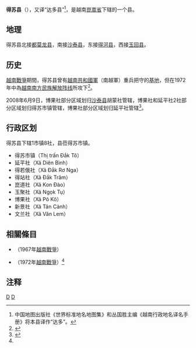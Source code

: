 {{Infobox Settlement
|name                   = 得苏县
|settlement_type        = 县
|official_name          = 
|other_name             = 
|native_name            = {{lang|vi|Huyện Đăk Tô}}
|nickname               = 
|motto                  = 
|image_skyline          = 
|imagesize              = 
|image_caption          = 
|image_flag             = 
|flag_size              = 
|image_seal             = 
|seal_size              = 
|image_shield           = 
|shield_size            = 
|image_blank_emblem     = 
|blank_emblem_size      = 
|image_map              = {{Infobox mapframe|frame-width=250|zoom=10}}
|mapsize                = 
|map_caption            = 
|image_map1             = 
|mapsize1               = 
|map_caption1           = 
|pushpin_map            = Vietnam
|pushpin_label_position = bottom
|pushpin_map_caption    = 
|pushpin_map1           = 
|pushpin_label_position1= 
|pushpin_map_caption1   = 
|subdivision_type       = 国家
|subdivision_name       = {{flag|Vietnam}}
|subdivision_type1      = [[越南行政区划|省]]
|subdivision_name1      = [[崑嵩省|崑嵩省]]
|subdivision_type2      = 行政区划
|subdivision_name2      = 1市镇8社
|subdivision_type3      = 
|subdivision_name3      = 
|seat_type              = 县莅
|seat                   = {{link-vi|得苏市镇|Đăk Tô (thị trấn)}}
|government_type        = 
|leader_title           = 
|leader_name            = 
|leader_title1          = 
|leader_name1           = 
|established_title      = 
|established_date       = 
|area_magnitude         = 
|unit_pref              = 
|area_footnotes         = 
|area_total_km2         = 509.24
|area_land_km2          = 
|area_water_km2         = 
|area_water_percent     = 
|area_urban_km2         = 
|area_metro_km2         = 
|population_as_of       = 2019年
|population_footnotes   = 
|population_note        = 
|population_total       = 40100
|population_density_km2 = auto
|population_metro             = 
|population_density_metro_km2 = 
|population_urban             = 
|population_density_urban_km2 = 
|timezone               = [[越南标准时间|越南标准时间]]
|utc_offset             = +7
|elevation_footnotes    = 
|elevation_m            = 
|coor_type              = 
|coordinates            = 
|postal_code_type       = 
|postal_code            = 
|area_code              = 
|website                = [http://huyendakto.kontum.gov.vn 得苏县电子信息门户网站]
|footnotes              = 
}}
'''得苏县'''（{{vie|v='''Huyện Đắk Tô'''}}），又译“达多县”<ref>中国地图出版社《世界标准地名地图集》和丛国胜主编《越南行政地名译名手册》将本县译作“达多”。</ref>，是越南[[崑嵩省|崑嵩省]]下辖的一个县。

==地理==
得苏县北接[[都莫龙县|都莫龙县]]，南接[[沙泰县|沙泰县]]，东接[[得河县|得河县]]，西接[[玉回县|玉回县]]。

==历史==
[[越南戰爭|越南戰爭]]期間，得苏县曾有[[越南共和國軍|越南共和國軍]]（南越軍）重兵把守的[[軍事基地|基地]]，但在1972年{{Link-vi|得蘇戰役 (1972年)|Chiến dịch Đắk Tô (1972)|得蘇戰役}}中為[[越南南方民族解放阵线|越南南方民族解放阵线]]所攻下<ref name="全民國防雜誌">{{Cite web |title=谈1972年西原北部战役得苏-新景关键一战的作战艺术 |url=http://tapchiqptd.vn/zh/研究与交流/谈1972年西原北部战役得苏新景关键一战的作战艺术/10311.html |publisher={{Link-vi|全民國防雜誌|Tạp chí Quốc phòng toàn dân (Việt Nam)}} |author=阮文量 |date=2017-06-28 |accessdate=2017-12-17 |archiveurl=https://archive.is/20171217033748/http://tapchiqptd.vn/zh/%E7%A0%94%E7%A9%B6%E4%B8%8E%E4%BA%A4%E6%B5%81/%E8%B0%881972%E5%B9%B4%E8%A5%BF%E5%8E%9F%E5%8C%97%E9%83%A8%E6%88%98%E5%BD%B9%E5%BE%97%E8%8B%8F%E6%96%B0%E6%99%AF%E5%85%B3%E9%94%AE%E4%B8%80%E6%88%98%E7%9A%84%E4%BD%9C%E6%88%98%E8%89%BA%E6%9C%AF/10311.html |archivedate=2017-12-17 |deadurl=yes }}</ref>。

2008年6月9日，博果社部分区域划归[[沙泰县|沙泰县]]胡蒙社管辖，博果社和延平社2社部分区域划归得苏市镇管辖，博果社部分区域划归延平社管辖<ref>{{Cite web |url=https://thuvienphapluat.vn/van-ban/Bo-may-hanh-chinh/Nghi-dinh-74-2008-ND-CP-dieu-chinh-dia-gioi-hanh-chinh-xa-thanh-lap-xa-thuoc-huyen-Sa-Thay-Dak-To-thi-xa-Kon-Tum-tinh-Kon-Tum-66803.aspx |title=Nghị định 74/2008/NĐ-CP điều chỉnh địa giới hành chính xã, thành lập xã thuộc huyện Sa Thầy, huyện Đắk Tô, thị xã Kon Tum, tỉnh Kon Tum |access-date=2020-04-29 |archive-date=2021-02-08 |archive-url=https://web.archive.org/web/20210208011805/https://thuvienphapluat.vn/van-ban/Bo-may-hanh-chinh/Nghi-dinh-74-2008-ND-CP-dieu-chinh-dia-gioi-hanh-chinh-xa-thanh-lap-xa-thuoc-huyen-Sa-Thay-Dak-To-thi-xa-Kon-Tum-tinh-Kon-Tum-66803.aspx |dead-url=no }}</ref>。

==行政区划==
得苏县下辖1市镇8社，县莅得苏市镇。
*得苏市镇（Thị trấn Đắk Tô）
*延平社（Xã Diên Bình）
*得若俄社（Xã Đắk Rơ Nga）
*得站社（Xã Đắk Trăm）
*崑道社（Xã Kon Đào）
*玉聚社（Xã Ngọk Tụ）
*博果社（Xã Pô Kô）
*新景社（Xã Tân Cảnh）
*文兰社（Xã Văn Lem）

==相關條目==
*{{Link-en|得蘇－新景戰役|Battle of Dak To}}（1967年[[越南戰爭|越南戰爭]]）
*{{Link-vi|得蘇戰役 (1972年)|Chiến dịch Đắk Tô (1972)|得蘇戰役}}（1972年[[越南戰爭|越南戰爭]]）<ref name="全民國防雜誌"/>

==注释==
{{reflist}}
{{崑嵩省行政区划}}
{{越南西原之县市镇区域划分}}

[[Category:越南县份|D]]
[[Category:崑嵩省|D]]